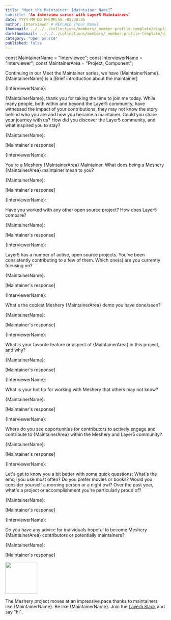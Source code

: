 ```yaml
---
title: "Meet the Maintainer: [Maintainer Name]”
subtitle: "An interview series with Layer5 Maintainers"
date: YYYY-MM-DD HH:MM:SS -05:30:05
author: Interviewer # REPLACE [Your Name]
thumbnail: ../../../collections/members/_member-profile-template/display-picture.webp # REPLACE "./community/members/[first Name]-[last Name].png"
darkthumbnail: ../../../collections/members/_member-profile-template/display-picture.webp # REPLACE ./community/members/[first Name]-[last Name].png
category: "Open Source"
published: false
---
```



const MaintainerName = "Interviewee";
const InterviewerName = "Interviewer";
const MaintainerArea = "Project, Component";

<BlogWrapper>
    <MeetTheMaintainer>
        <div class="intro">
            <p>Continuing in our Meet the Maintainer series, we have {MaintainerName}. {MaintainerName} is a [Brief introduction about the maintainer]</p>
        </div>
        <div class="interviewer"> <span>{InterviewerName}:</span>
            <p>{MaintainerName}, thank you for taking the time to join me today. While many people, both within and beyond the Layer5 community, have witnessed the impact of your contributions, they may not know the story behind who you are and how you became a maintainer. Could you share your journey with us? How did you discover the Layer5 community, and what inspired you to stay?</p>
        </div>
        <div class="interviewee"> <span>{MaintainerName}:</span>
            <p>[Maintainer's response]</p>
        </div>
        <div class="interviewer"> <span>{InterviewerName}:</span>
            <p>You're a <Link to="/projects/meshery">Meshery {MaintainerArea}</Link> Maintainer. What does being a Meshery {MaintainerArea} maintainer mean to you?</p>
        </div>
        <div class="interviewee"> <span>{MaintainerName}:</span>
            <p>[Maintainer's response]</p>
        </div>
        <div class="interviewer"> <span>{InterviewerName}:</span>
            <p>Have you worked with any other open source project? How does Layer5 compare?</p>
        </div>
        <div class="interviewee"> <span>{MaintainerName}:</span>
            <p>[Maintainer's response]</p>
        </div>
        <div class="interviewer"> <span>{InterviewerName}:</span>
            <p><Link to="/projects">Layer5</Link> has a number of active, open source projects. You've been consistently contributing to a few of them. Which one(s) are you currently focusing on?</p>
        </div>
        <div class="interviewee"> <span>{MaintainerName}:</span>
            <p>[Maintainer's response]</p>
        </div>
        <div class="interviewer"> <span>{InterviewerName}:</span>
            <p>What's the coolest Meshery {MaintainerArea} demo you have done/seen?</p>
        </div>
        <div class="interviewee"> <span>{MaintainerName}:</span>
            <p>[Maintainer's response]</p>
        </div>
        <div class="interviewer"> <span>{InterviewerName}:</span>
            <p>What is your favorite feature or aspect of {MaintainerArea} in this project, and why?</p>
        </div>
        <div class="interviewee"> <span>{MaintainerName}:</span>
            <p>[Maintainer's response]</p>
        </div>
        <div class="interviewer"> <span>{InterviewerName}:</span>
            <p>What is your hot tip for working with Meshery that others may not know?</p>
        </div>
        <div class="interviewee"> <span>{MaintainerName}:</span>
            <p>[Maintainer's response]</p>
        </div>
        <div class="interviewer"> <span>{InterviewerName}:</span>
            <p>Where do you see opportunities for contributors to actively engage and contribute to {MaintainerArea} within the Meshery and Layer5 community?</p>
        </div>
        <div class="interviewee"> <span>{MaintainerName}:</span>
            <p>[Maintainer's response]</p>
        </div>
        <div class="interviewer"> <span>{InterviewerName}:</span>
            <p>Let's get to know you a bit better with some quick questions: What's the emoji you use most often? Do you prefer movies or books? Would you consider yourself a morning person or a night owl? Over the past year, what's a project or accomplishment you're particularly proud of?</p>
        </div>
        <div class="interviewee"> <span>{MaintainerName}:</span>
            <p>[Maintainer's response]</p>
        </div>
        <div class="interviewer"> <span>{InterviewerName}:</span>
            <p>Do you have any advice for individuals hopeful to become Meshery {MaintainerArea} contributors or potentially maintainers?</p>
        </div>
        <div class="interviewee"> <span>{MaintainerName}:</span>
            <p>[Maintainer's response]</p>
        </div>
        <div class="note"> <img src={ForkLift} height="100px" />
            <p>The Meshery project moves at an impressive pace thanks to maintainers like {MaintainerName}. Be like {MaintainerName}. Join the <a href="https://slack.layer5.io">Layer5 Slack</a> and say "hi".</p>
        </div>
    </MeetTheMaintainer>
</BlogWrapper>
